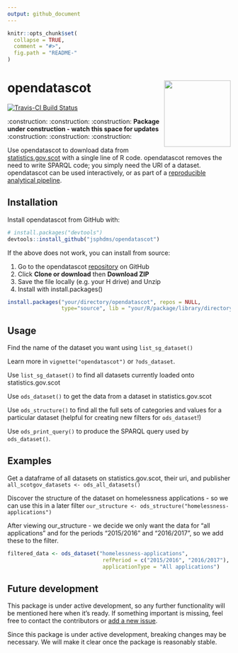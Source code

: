 ```yaml
---
output: github_document
---
```


<!-- README.md is generated from README.Rmd. Please edit that file -->

```r
knitr::opts_chunk$set(
  collapse = TRUE,
  comment = "#>",
  fig.path = "README-"
)
```

# opendatascot <img src = "man/figures/logo.svg" align = "right" height = 150/>

[![Travis-CI Build Status](https://travis-ci.org/jsphdms/opendatascot.svg?branch=master)](https://travis-ci.org/jsphdms/opendatascot)

:construction: :construction: :construction: **Package under construction - watch this space for updates** :construction: :construction: :construction:

Use opendatascot to download data from [statistics.gov.scot](http://statistics.gov.scot/home) with a single line of R code. opendatascot removes the need to write SPARQL code; you simply need the URI of a dataset. opendatascot can be used interactively, or as part of a [reproducible analytical pipeline](https://ukgovdatascience.github.io/rap_companion/).

## Installation

Install opendatascot from GitHub with:

```r
# install.packages("devtools")
devtools::install_github("jsphdms/opendatascot")
```

If the above does not work, you can install from source:

1. Go to the opendatascot [repository](https://github.com/jsphdms/opendatascot) on GitHub
1. Click **Clone or download** then **Download ZIP**
1. Save the file locally (e.g. your H drive) and Unzip
1. Install with install.packages()

```r
install.packages("your/directory/opendatascot", repos = NULL,
                 type="source", lib = "your/R/package/library/directory")
```

Usage
-----

Find the name of the dataset you want using `list_sg_dataset()`

Learn more in `vignette("opendatascot")` or `?ods_dataset`.

Use `list_sg_dataset()` to find all datasets currently loaded onto statistics.gov.scot

Use `ods_dataset()` to get the data from a dataset in statistics.gov.scot

Use `ods_structure()` to find all the full sets of categories and values for a particular dataset (helpful for creating new filters for `ods_dataset`!)

Use `ods_print_query()` to produce the SPARQL query used by `ods_dataset()`.

Examples
---------

Get a dataframe of all datasets on statistics.gov.scot, their uri, and publisher
`all_scotgov_datasets <- ods_all_datasets()`

Discover the structure of the dataset on homelessness applications - so we can use this in a later filter
`our_structure <- ods_structure("homelessness-applications")`

After viewing our_structure - we decide we only want the data for "all applications" and for the periods "2015/2016" and "2016/2017", so we add these to the filter. 

``` r
filtered_data <- ods_dataset("homelessness-applications",
                              refPeriod = c("2015/2016", "2016/2017"),
                              applicationType = "All applications")
```
                                                 
Future development
------------------

This package is under active development, so any further functionality will be mentioned here when it's ready. If something important is missing, feel free to contact the contributors or [add a new issue](https://github.com/jsphdms/opendatascot/issues).

Since this package is under active development, breaking changes may be necessary. We will make it clear once the package is reasonably stable.

